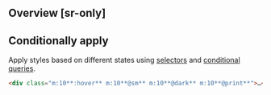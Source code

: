 ## Overview [sr-only]
<Overview/>

## Conditionally apply
Apply styles based on different states using [selectors](/docs/state-selectors) and [conditional queries](/docs/conditional-queries).
```html
<div class="m:10**:hover** m:10**@sm** m:10**@dark** m:10**@print**">…</div>
```

